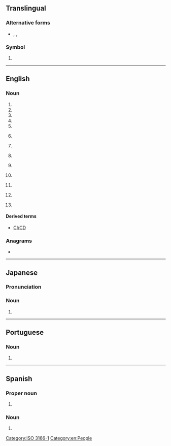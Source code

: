 {{also|Appendix:Variations of "ci"}}
==Translingual==

===Alternative forms===
* {{sense|roman numeral}} {{l|mul|ci}}, {{l|mul|LLI}}, {{l|mul|llli}}

===Symbol===
{{head|mul|symbol}}

# {{n-g|The [[ISO]] 3166-1 two-letter (alpha-2) code for [[Côte d'Ivoire]].}}

[[Category:ISO 3166-1]]

----

==English==

===Noun===
{{en-noun|~}}

# {{initialism of|en|[[civil|Civil]] [[infraction|Infraction]]}}
# {{init of|en|[[cochlear implant|Cochlear Implant]]}}
# {{init of|en|[[competitive intelligence|Competitive Intelligence]]}}
# {{initialism of|en|[[contextual inquiry|Contextual Inquiry]]}}
# {{initialism of|en|[[cooperating|Cooperating]] [[individual|Individual]]}}
# {{initialism of|en|[[corporate identity|Corporate Identity]]|nodot=1}} {{gloss|Specific design of a company, to be applied in all public appearances to be clearly distinguishable from its competitors}}
# {{init of|en|[[creative industries|Creative Industries]]}}
# {{lb|en|baseball}} {{initialism of|en|[[corner infielder|Corner Infielder]]}}
# {{lb|en|espionage}} {{initialism of|en|[[counterintelligence|CounterIntelligence]]}}
# {{lb|en|law enforcement}} {{initialism of|en|[[chief inspector|Chief Inspector]]|nodot=1}} {{gloss|a rank used in [[Commonwealth]] police forces}}
# {{lb|en|law enforcement}} {{initialism of|en|[[confidential|Confidential]] [[informant|Informant]]}}
# {{lb|en|software engineering}} {{initialism of|en|[[continuous integration|Continuous Integration]]}}
# {{lb|en|statistics}} {{initialism of|en|[[confidence interval|Confidence Interval]]}}

====Derived terms====
* {{sense|software engineering}} [[CI/CD]]

===Anagrams===
* {{anagrams|en|a=ci|-ic|IC|I²C}}

[[Category:en:People]]

----

==Japanese==

===Pronunciation===
{{ja-pron|シーアイ|acc=3}}

===Noun===
{{ja-noun|シー%アイ}}

# {{abbreviation of|ja|コーポレートアイデンティティ|tr=kōporēto aidentiti||{{w|corporate identity}}|sort=しいあい}}

----

==Portuguese==

===Noun===
{{pt-noun|m|s}}

# {{initialism of|pt|circuito integrado}}

----

==Spanish==

===Proper noun===
{{es-proper noun}}

# {{abbreviation of|es|nodot=1|Coahuila}} {{gloss|Mexican state}}

===Noun===
{{es-noun|m|CI}}

# {{initialism of|es|nodot=1|cociente intelectual||IQ}}